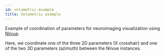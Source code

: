 ```yaml
---
id: volumetric-example
title: Volumetric example
---
```


Example of coordination of parameters for neuroimaging visualization using [Niivue](https://github.com/niivue).

Here, we coordinate one of the three 2D parameters (X crosshair) and one of the two 3D parameters (azimuth) between the Niivue instances.

<VolumetricExampleWrapper />
